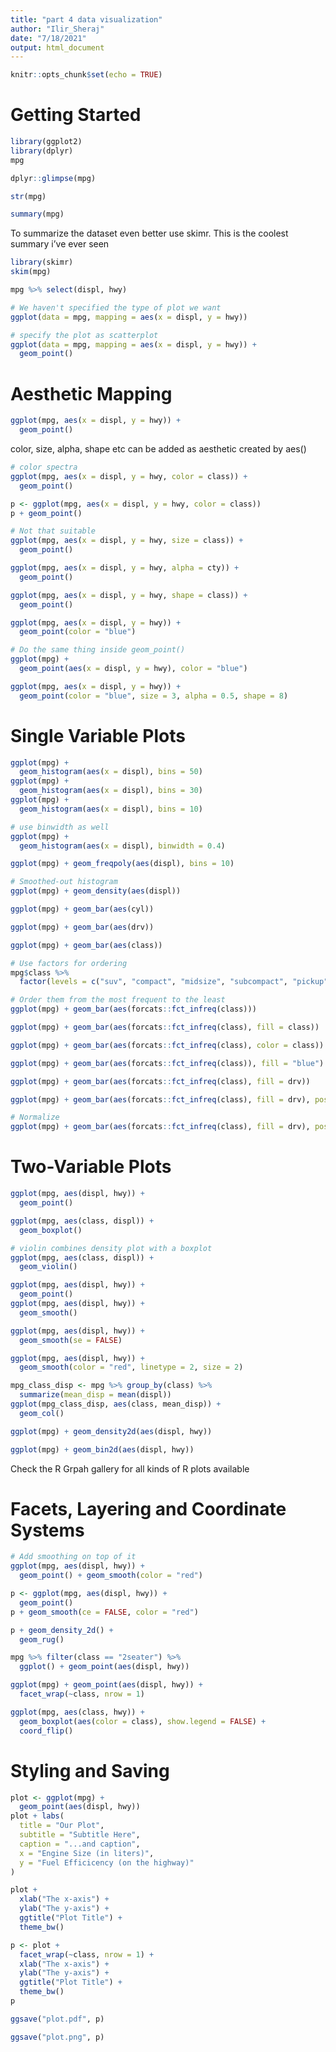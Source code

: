 ```yaml
---
title: "part 4 data visualization"
author: "Ilir_Sheraj"
date: "7/18/2021"
output: html_document
---
```


```r
knitr::opts_chunk$set(echo = TRUE)
```

# Getting Started

```r
library(ggplot2)
library(dplyr)
mpg
```

```r
dplyr::glimpse(mpg)
```

```r
str(mpg)
```

```r
summary(mpg)
```

To summarize the dataset even better use skimr. This is the coolest summary i've ever seen

```r
library(skimr)
skim(mpg)
```

```r
mpg %>% select(displ, hwy)
```

```r
# We haven't specified the type of plot we want
ggplot(data = mpg, mapping = aes(x = displ, y = hwy)) 
```

```r
# specify the plot as scatterplot
ggplot(data = mpg, mapping = aes(x = displ, y = hwy)) +
  geom_point()
```

# Aesthetic Mapping

```r
ggplot(mpg, aes(x = displ, y = hwy)) +
  geom_point()
```

 color, size, alpha, shape etc can be added as aesthetic created by aes()
 
```r
# color spectra
ggplot(mpg, aes(x = displ, y = hwy, color = class)) +
  geom_point()
```
 
```r
p <- ggplot(mpg, aes(x = displ, y = hwy, color = class))
p + geom_point()
```

```r
# Not that suitable
ggplot(mpg, aes(x = displ, y = hwy, size = class)) +
  geom_point()
```

```r
ggplot(mpg, aes(x = displ, y = hwy, alpha = cty)) +
  geom_point()
```

```r
ggplot(mpg, aes(x = displ, y = hwy, shape = class)) +
  geom_point()
```

```r
ggplot(mpg, aes(x = displ, y = hwy)) +
  geom_point(color = "blue")
```

```r
# Do the same thing inside geom_point()
ggplot(mpg) +
  geom_point(aes(x = displ, y = hwy), color = "blue")
```

```r
ggplot(mpg, aes(x = displ, y = hwy)) +
  geom_point(color = "blue", size = 3, alpha = 0.5, shape = 8)
```

# Single Variable Plots

```r
ggplot(mpg) +
  geom_histogram(aes(x = displ), bins = 50)
ggplot(mpg) +
  geom_histogram(aes(x = displ), bins = 30)
ggplot(mpg) +
  geom_histogram(aes(x = displ), bins = 10)
```

```r
# use binwidth as well
ggplot(mpg) +
  geom_histogram(aes(x = displ), binwidth = 0.4)
```

```r
ggplot(mpg) + geom_freqpoly(aes(displ), bins = 10)
```

```r
# Smoothed-out histogram
ggplot(mpg) + geom_density(aes(displ))
```

```r
ggplot(mpg) + geom_bar(aes(cyl))
```

```r
ggplot(mpg) + geom_bar(aes(drv))
```

```r
ggplot(mpg) + geom_bar(aes(class))
```

```r
# Use factors for ordering
mpg$class %>% 
  factor(levels = c("suv", "compact", "midsize", "subcompact", "pickup", "minivan", "2seater"))
```

```r
# Order them from the most frequent to the least
ggplot(mpg) + geom_bar(aes(forcats::fct_infreq(class)))
```

```r
ggplot(mpg) + geom_bar(aes(forcats::fct_infreq(class), fill = class))
```

```r
ggplot(mpg) + geom_bar(aes(forcats::fct_infreq(class), color = class))
```

```r
ggplot(mpg) + geom_bar(aes(forcats::fct_infreq(class)), fill = "blue")
```

```r
ggplot(mpg) + geom_bar(aes(forcats::fct_infreq(class), fill = drv))
```

```r
ggplot(mpg) + geom_bar(aes(forcats::fct_infreq(class), fill = drv), position = "dodge")
```

```r
# Normalize
ggplot(mpg) + geom_bar(aes(forcats::fct_infreq(class), fill = drv), position = "fill")
```

# Two-Variable Plots

```r
ggplot(mpg, aes(displ, hwy)) +
  geom_point()
```

```r
ggplot(mpg, aes(class, displ)) +
  geom_boxplot()
```

```r
# violin combines density plot with a boxplot
ggplot(mpg, aes(class, displ)) +
  geom_violin()
```

```r
ggplot(mpg, aes(displ, hwy)) +
  geom_point()
ggplot(mpg, aes(displ, hwy)) +
  geom_smooth()
```

```r
ggplot(mpg, aes(displ, hwy)) +
  geom_smooth(se = FALSE)
```

```r
ggplot(mpg, aes(displ, hwy)) +
  geom_smooth(color = "red", linetype = 2, size = 2)
```

```r
mpg_class_disp <- mpg %>% group_by(class) %>% 
  summarize(mean_disp = mean(displ))
ggplot(mpg_class_disp, aes(class, mean_disp)) +
  geom_col()
```

```r
ggplot(mpg) + geom_density2d(aes(displ, hwy))
```

```r
ggplot(mpg) + geom_bin2d(aes(displ, hwy))
```

Check the R Grpah gallery for all kinds of R plots available

# Facets, Layering and Coordinate Systems

```r
# Add smoothing on top of it
ggplot(mpg, aes(displ, hwy)) +
  geom_point() + geom_smooth(color = "red")
```

```r
p <- ggplot(mpg, aes(displ, hwy)) +
  geom_point()
p + geom_smooth(ce = FALSE, color = "red")
```

```r
p + geom_density_2d() +
  geom_rug()
```

```r
mpg %>% filter(class == "2seater") %>% 
  ggplot() + geom_point(aes(displ, hwy))
```

```r
ggplot(mpg) + geom_point(aes(displ, hwy)) +
  facet_wrap(~class, nrow = 1)
```

```r
ggplot(mpg, aes(class, hwy)) + 
  geom_boxplot(aes(color = class), show.legend = FALSE) +
  coord_flip()
```

# Styling and Saving

```r
plot <- ggplot(mpg) +
  geom_point(aes(displ, hwy))
plot + labs(
  title = "Our Plot",
  subtitle = "Subtitle Here",
  caption = "...and caption",
  x = "Engine Size (in liters)",
  y = "Fuel Efficicency (on the highway)"
)
```

```r
plot + 
  xlab("The x-axis") +
  ylab("The y-axis") +
  ggtitle("Plot Title") +
  theme_bw()
```

```r
p <- plot + 
  facet_wrap(~class, nrow = 1) +
  xlab("The x-axis") +
  ylab("The y-axis") +
  ggtitle("Plot Title") +
  theme_bw()
p
```

```r
ggsave("plot.pdf", p)
```

```r
ggsave("plot.png", p)
```













